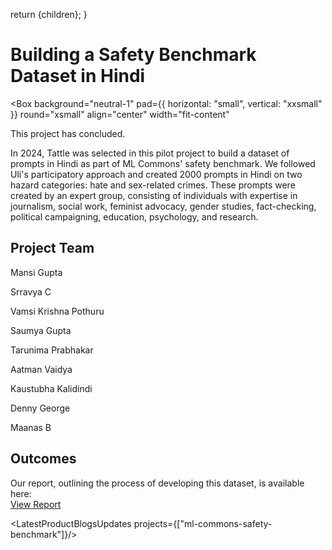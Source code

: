 
  return <DefaultLayoutNarrow>{children}</DefaultLayoutNarrow>;
}


# Building a Safety Benchmark Dataset in Hindi

<Box 
  background="neutral-1" 
  pad={{ horizontal: "small", vertical: "xxsmall" }} 
  round="xsmall" 
  align="center"
  width="fit-content"
>
  <Text size="small">This project has concluded.</Text>
</Box>


In 2024, Tattle was selected in this pilot project to build a dataset of prompts in Hindi as part of ML Commons' safety benchmark.
We followed Uli's participatory approach and created 2000 prompts in Hindi on two hazard categories: hate and sex-related crimes.
These prompts were created by an expert group, consisting of individuals with expertise in journalism, social work, feminist advocacy, 
gender studies, fact-checking, political campaigning, education, psychology, and research.

## Project Team
<div class="grid grid-cols-3 gap-x-4 gap-y-2">
  <p class="m-0">Mansi Gupta</p>
  <p class="m-0">Srravya C</p>
  <p class="m-0">Vamsi Krishna Pothuru</p>
  <p class="m-0">Saumya Gupta</p>
  <p class="m-0">Tarunima Prabhakar</p>
  <p class="m-0">Aatman Vaidya</p>
  <p class="m-0">Kaustubha Kalidindi</p>
  <p class="m-0">Denny George</p>
  <p class="m-0">Maanas B</p>
</div>


## Outcomes
Our report, outlining the process of developing this dataset, is available here:  
[View Report](https://drive.google.com/file/d/1OKpZ7qqT6hjbzaeUC7UnBF1oCTn7c70z/view)

<LatestProductBlogsUpdates projects={["ml-commons-safety-benchmark"]}/>
